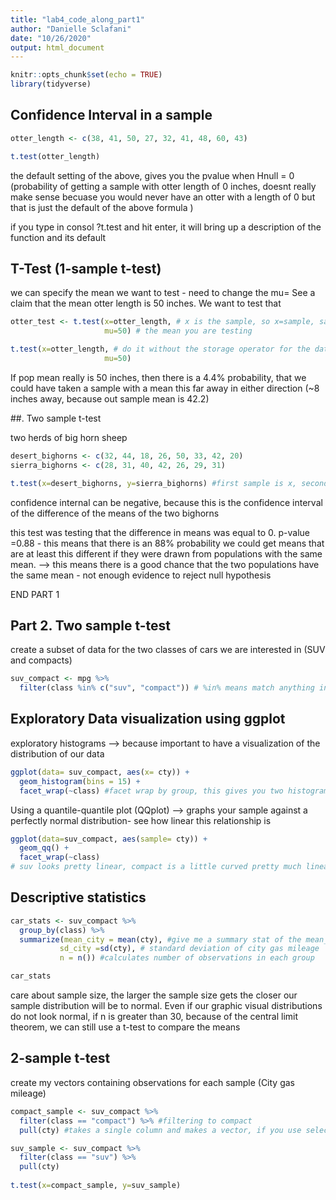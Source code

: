 ```yaml
---
title: "lab4_code_along_part1"
author: "Danielle Sclafani"
date: "10/26/2020"
output: html_document
---
```


```r
knitr::opts_chunk$set(echo = TRUE)
library(tidyverse)
```

## Confidence Interval in a sample

```r
otter_length <- c(38, 41, 50, 27, 32, 41, 48, 60, 43)

t.test(otter_length)
```

the default setting of the above, gives you the pvalue when Hnull = 0 (probability of getting a sample with otter length of 0 inches, doesnt really make sense becuase you would never have an otter with a length of 0 but that is just the default of the above formula )

if you type in consol ?t.test and hit enter, it will bring up a description of the function and its default


## T-Test (1-sample t-test)

we can specify the mean we want to test - need to change the mu=
See a claim that the mean otter length is 50 inches. We want to test that

```r
otter_test <- t.test(x=otter_length, # x is the sample, so x=sample, sample in this case is otter_length #using the storing operator <-, the data is being stored in the environment
                     mu=50) # the mean you are testing

t.test(x=otter_length, # do it without the storage operator for the data to come up below
                     mu=50)
```

If pop mean really is 50 inches, then there is a 4.4% probability, that we could have taken a sample with a mean this far away in either direction (~8 inches away, because out sample mean is 42.2)


##. Two sample t-test

two herds of big horn sheep

```r
desert_bighorns <- c(32, 44, 18, 26, 50, 33, 42, 20)
sierra_bighorns <- c(28, 31, 40, 42, 26, 29, 31)

t.test(x=desert_bighorns, y=sierra_bighorns) #first sample is x, second sample is y

```

confidence internal can be negative, because this is the confidence interval of the difference of the means of the two bighorns

this test was testing that the difference in means was equal to 0. 
p-value =0.88 - this means that there is an 88% probability we could get means that are at least this different if they were drawn from populations with the same mean. --> this means there is a good chance that the two populations have the same mean - not enough evidence to reject null hypothesis

END PART 1

## Part 2. Two sample t-test

create a subset of data for the two classes of cars we are interested in (SUV and compacts)

```r
suv_compact <- mpg %>% 
  filter(class %in% c("suv", "compact")) # %in% means match anything in
```


## Exploratory Data visualization using ggplot

exploratory histograms --> because important to have a visualization of the distribution of our data

```r
ggplot(data= suv_compact, aes(x= cty)) +
  geom_histogram(bins = 15) +
  facet_wrap(~class) #facet wrap by group, this gives you two histograms for each car class, first step at looking at distributions of samples
```

Using a quantile-quantile plot (QQplot) -->  graphs your sample against a perfectly normal distribution- see how linear this relationship is


```r
ggplot(data=suv_compact, aes(sample= cty)) +
  geom_qq() +
  facet_wrap(~class) 
# suv looks pretty linear, compact is a little curved pretty much linear except for a few at the top that have better gas mileage- slight positive skew
```

## Descriptive statistics

```r
car_stats <- suv_compact %>% 
  group_by(class) %>%  
  summarize(mean_city = mean(cty), #give me a summary stat of the mean_city gas mileage, using =mean(cty) tells R to calculate the mean and name it mean_city
           sd_city =sd(cty), # standard deviation of city gas mileage
           n = n()) #calculates number of observations in each group 

car_stats
```

care about sample size, the larger the sample size gets the closer our sample distribution will be to normal. Even if our graphic visual distributions do not look normal, if n is greater than 30, because of the central limit theorem, we can still use a t-test to compare the means

## 2-sample t-test

create my vectors containing observations for each sample (City gas mileage)
```r
compact_sample <- suv_compact %>% 
  filter(class == "compact") %>% #filtering to compact 
  pull(cty) #takes a single column and makes a vector, if you use select it will keep it stored as a data frame. t test needs a vector not a data frame

suv_sample <- suv_compact %>% 
  filter(class == "suv") %>% 
  pull(cty)
  
t.test(x=compact_sample, y=suv_sample)

```









